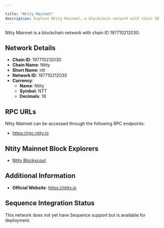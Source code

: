 ```yaml
---

title: "Ntity Mainnet"
description: Explore Ntity Mainnet, a blockchain network with chain ID 197710212030. Learn about its native currency, Ntity, and how to interact with the network.
---
```




Ntity Mainnet is a blockchain network with chain ID 197710212030.

## Network Details

- **Chain ID**: 197710212030
- **Chain Name**: Ntity
- **Short Name**: ntt
- **Network ID**: 197710212030
- **Currency**: 
  - **Name**: Ntity
  - **Symbol**: NTT
  - **Decimals**: 18

## RPC URLs

Ntity Mainnet can be accessed through the following RPC endpoints:

- https://rpc.ntity.io

## Ntity Mainnet Block Explorers

- [Ntity Blockscout](https://blockscout.ntity.io)

## Additional Information

- **Official Website**: https://ntity.io

## Sequence Integration Status

This network does not yet have Sequence support but is available for deployment.

